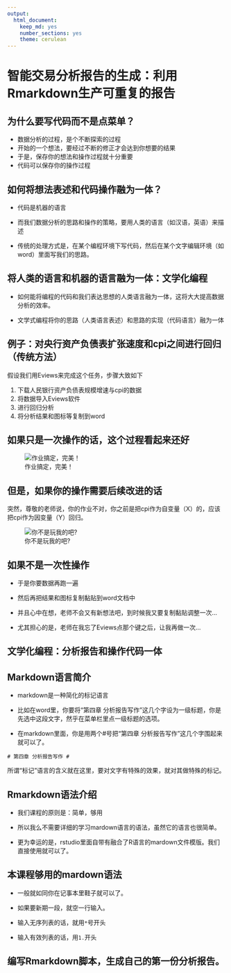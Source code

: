```yaml
---
output: 
  html_document: 
    keep_md: yes
    number_sections: yes
    theme: cerulean
---
```

# 智能交易分析报告的生成：利用Rmarkdown生产可重复的报告 #

## 为什么要写代码而不是点菜单？ ##


* 数据分析的过程，是个不断探索的过程
* 开始的一个想法，要经过不断的修正才会达到你想要的结果
* 于是，保存你的想法和操作过程就十分重要
* 代码可以保存你的操作过程

## 如何将想法表述和代码操作融为一体？ ##

* 代码是机器的语言

* 而我们数据分析的思路和操作的策略，要用人类的语言（如汉语，英语）来描述

* 传统的处理方式是，在某个编程环境下写代码，然后在某个文字编辑环境（如word）里面写我们的思路。

## 将人类的语言和机器的语言融为一体：文学化编程 ##

* 如何能将编程的代码和我们表达思想的人类语言融为一体，这将大大提高数据分析的效率。

* 文学式编程将你的思路（人类语言表述）和思路的实现（代码语言）融为一体

## 例子：对央行资产负债表扩张速度和cpi之间进行回归（传统方法） ##

假设我们用Eviews来完成这个任务，步骤大致如下

1. 下载人民银行资产负债表规模增速与cpi的数据
2. 将数据导入Eviews软件
3. 进行回归分析
4. 将分析结果和图标等复制到word

## 如果只是一次操作的话，这个过程看起来还好 ##

![作业搞定，完美！](../pic/04-so-far-so-good.png)

## 但是，如果你的操作需要后续改进的话 ##

突然，尊敬的老师说，你的作业不对，你之前是把cpi作为自变量（X）的，应该把cpi作为因变量（Y）回归。

![你不是玩我的吧?](../pic/04-are-you-serious.jpg)


## 如果不是一次性操作 ##

* 于是你要数据再跑一遍

* 然后再把结果和图标复制黏贴到word文档中

* 并且心中在想，老师不会又有新想法吧，到时候我又要复制黏贴调整一次...

* 尤其担心的是，老师在我忘了Eviews点那个键之后，让我再做一次...

##  文学化编程：分析报告和操作代码一体 ##






## Markdown语言简介  ##

* markdown是一种简化的标记语言

* 比如在word里，你要将“第四章 分析报告写作”这几个字设为一级标题，你是先选中这段文字，然乎在菜单栏里点一级标题的选项。

* 在markdown里面，你是用两个#号把“第四章 分析报告写作”这几个字围起来就可以了。

` # 第四章 分析报告写作 # `

所谓“标记”语言的含义就在这里，要对文字有特殊的效果，就对其做特殊的标记。

## Rmarkdown语法介绍 ##

* 我们课程的原则是：简单，够用

* 所以我么不需要详细的学习mardown语言的语法，虽然它的语言也很简单。

* 更为幸运的是，rstudio里面自带有融合了R语言的mardown文件模版。我们直接使用就可以了。

## 本课程够用的mardown语法 ##

* 一般就如同你在记事本里鞋子就可以了。

* 如果要新期一段，就空一行输入。

* 输入无序列表的话，就用`*`号开头

* 输入有效列表的话，用`1.`开头

## 编写Rmarkdown脚本，生成自己的第一份分析报告。 ##


